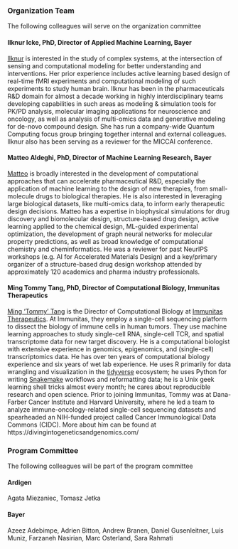 ### Organization Team 

The following colleagues will serve on the organization committee

#### Ilknur Icke, PhD, Director of Applied Machine Learning, Bayer

[Ilknur](https://www.linkedin.com/in/ilknuricke/) is interested in the study of complex systems, at the intersection of sensing and computational
modeling for better understanding and interventions. Her prior experience includes active learning
based design of real-time fMRI experiments and computational modeling of such experiments to
study human brain. Ilknur has been in the pharmaceuticals R&D domain for almost a decade working
in highly interdisciplinary teams developing capabilities in such areas as modeling & simulation
tools for PK/PD analysis, molecular imaging applications for neuroscience and oncology, as well as
analysis of multi-omics data and generative modeling for de-novo compound design. She has run a
company-wide Quantum Computing focus group bringing together internal and external colleagues.
Ilknur also has been serving as a reviewer for the MICCAI conference.

#### Matteo Aldeghi, PhD, Director of Machine Learning Research, Bayer

[Matteo](https://www.linkedin.com/in/matteoaldeghi/) is broadly interested in the development of computational approaches that can accelerate
pharmaceutical R&D, especially the application of machine learning to the design of new therapies,
from small-molecule drugs to biological therapies. He is also interested in leveraging large biological
datasets, like multi-omics data, to inform early therapeutic design decisions. Matteo has a expertise
in biophysical simulations for drug discovery and biomolecular design, structure-based drug design,
active learning applied to the chemical design, ML-guided experimental optimization, the development
of graph neural networks for molecular property predictions, as well as broad knowledge of
computational chemistry and cheminformatics. He was a reviewer for past NeurIPS workshops (e.g.
AI for Accelerated Materials Design) and a key/primary organizer of a structure-based drug design
workshop attended by approximately 120 academics and pharma industry professionals.


#### Ming Tommy Tang, PhD, Director of Computational Biology, Immunitas Therapeutics

[Ming 'Tommy' Tang](https://divingintogeneticsandgenomics.com/) is the Director of Computational Biology at [Immunitas Therapeutics](https://www.immunitastx.com/). At Immunitas, they employ a single-cell sequencing platform to dissect the biology of immune cells in human tumors. They use machine learning approaches to study single-cell RNA, single-cell TCR, and spatial transcriptome data for new target discovery. He is a computational biologist with extensive experience in genomics, epigenomics, and (single-cell) transcriptomics data. He has over ten years of computational biology experience and six years of wet lab experience. He uses R primarily for data wrangling and visualization in the [tidyverse](https://www.tidyverse.org/) ecosystem; he uses Python for writing [Snakemake](https://snakemake.readthedocs.io/en/stable/) workflows and reformatting data; he is a Unix geek learning shell tricks almost every month; he cares about reproducible research and open science. Prior to joining Immunitas, Tommy was at Dana-Farber Cancer Institute and Harvard University, where he led a team to analyze immune-oncology-related single-cell sequencing datasets and spearheaded an NIH-funded project called Cancer Immunological Data Commons (CIDC). More about him can be found at https://divingintogeneticsandgenomics.com/


### Program Committee 

The following colleagues will be part of the program committee

#### Ardigen 
Agata Miezaniec, Tomasz Jetka 

#### Bayer 
Azeez Adebimpe, Adrien Bitton, Andrew Branen, Daniel Gusenleitner, Luis Muniz, Farzaneh Nasirian, Marc Osterland, Sara Rahmati
